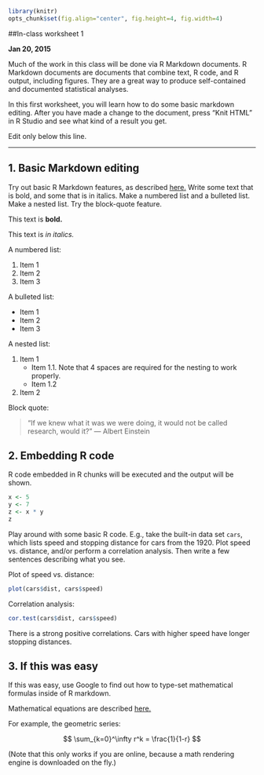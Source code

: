 ```r
library(knitr)
opts_chunk$set(fig.align="center", fig.height=4, fig.width=4)
```
##In-class worksheet 1

**Jan 20, 2015**


Much of the work in this class will be done via R Markdown documents. R Markdown documents are documents that combine text, R code, and R output, including figures. They are a great way to produce self-contained and documented statistical analyses.

In this first worksheet, you will learn how to do some basic markdown editing. After you have made a change to the document, press "Knit HTML" in R Studio and see what kind of a result you get.

Edit only below this line.

---------------------------------------------
## 1. Basic Markdown editing
Try out basic R Markdown features, as described [here.](http://rmarkdown.rstudio.com/authoring_basics.html) Write some text that is bold, and some that is in italics. Make a numbered list and a bulleted list. Make a nested list. Try the block-quote feature.

This text is **bold.**

This text is *in italics.*

A numbered list:

1. Item 1
2. Item 2
3. Item 3

A bulleted list:

- Item 1
- Item 2
- Item 3

A nested list:

1. Item 1
    - Item 1.1. Note that 4 spaces are required for the nesting to work properly.
    - Item 1.2
2. Item 2



Block quote:

> "If we knew what it was we were doing, it would not be called research, would it?" --- Albert Einstein

## 2. Embedding R code

R code embedded in R chunks will be executed and the output will be shown.
```r
x <- 5
y <- 7
z <- x * y
z
```

Play around with some basic R code. E.g., take the built-in data set `cars`, which lists speed and stopping distance for cars from the 1920. Plot speed vs. distance, and/or perform a correlation analysis. Then write a few sentences describing what you see.

Plot of speed vs. distance:
```r
plot(cars$dist, cars$speed)
```

Correlation analysis:
```r
cor.test(cars$dist, cars$speed)
```
There is a strong positive correlations. Cars with higher speed have longer stopping distances.


## 3. If this was easy

If this was easy, use Google to find out how to type-set mathematical formulas inside of R markdown.

Mathematical equations are described [here.](https://support.rstudio.com/hc/en-us/articles/200486328-Equations-in-R-Markdown)


For example, the geometric series:

$$
 \sum_{k=0}^\infty r^k = \frac{1}{1-r}
$$

(Note that this only works if you are online, because a math rendering engine is downloaded on the fly.)


